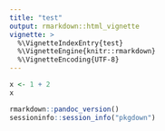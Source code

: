 ```yaml
---
title: "test"
output: rmarkdown::html_vignette
vignette: >
  %\VignetteIndexEntry{test}
  %\VignetteEngine{knitr::rmarkdown}
  %\VignetteEncoding{UTF-8}
---
```


```r
x <- 1 + 2
x
```

```r
rmarkdown::pandoc_version()
sessioninfo::session_info("pkgdown")
```

